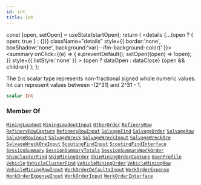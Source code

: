 ```yaml
---
id: int
title: Int
---
```









  const [open, setOpen] = useState(startOpen);
  return (
    <details {...(open ? { open: true } : {})} className="details" style={{ border:'none', boxShadow:'none', background:'var(--ifm-background-color)' }}>
      <summary
        onClick={(e) => {
          e.preventDefault();
          setOpen((open) => !open);
        }}
        style={{ listStyle:'none' }}
      >
      {open ? dataOpen : dataClose}
      </summary>
      {open && children}
    </details>
  );
};








The `Int` scalar type represents non-fractional signed whole numeric values. Int can represent values between -(2^31) and 2^31 - 1.


```graphql
scalar Int
```








### Member Of

[`MiningLoadout`](/api/types/objects/mining-loadout)  <Badge class="badge badge--secondary badge--relation" text="object"/><Bullet />[`MiningLoadoutInput`](/api/types/inputs/mining-loadout-input)  <Badge class="badge badge--secondary badge--relation" text="input"/><Bullet />[`OtherOrder`](/api/types/objects/other-order)  <Badge class="badge badge--secondary badge--relation" text="object"/><Bullet />[`RefineryRow`](/api/types/objects/refinery-row)  <Badge class="badge badge--secondary badge--relation" text="object"/><Bullet />[`RefineryRowCapture`](/api/types/objects/refinery-row-capture)  <Badge class="badge badge--secondary badge--relation" text="object"/><Bullet />[`RefineryRowInput`](/api/types/inputs/refinery-row-input)  <Badge class="badge badge--secondary badge--relation" text="input"/><Bullet />[`SalvageFind`](/api/types/objects/salvage-find)  <Badge class="badge badge--secondary badge--relation" text="object"/><Bullet />[`SalvageOrder`](/api/types/objects/salvage-order)  <Badge class="badge badge--secondary badge--relation" text="object"/><Bullet />[`SalvageRow`](/api/types/objects/salvage-row)  <Badge class="badge badge--secondary badge--relation" text="object"/><Bullet />[`SalvageRowInput`](/api/types/inputs/salvage-row-input)  <Badge class="badge badge--secondary badge--relation" text="input"/><Bullet />[`SalvageWreck`](/api/types/objects/salvage-wreck)  <Badge class="badge badge--secondary badge--relation" text="object"/><Bullet />[`SalvageWreckInput`](/api/types/inputs/salvage-wreck-input)  <Badge class="badge badge--secondary badge--relation" text="input"/><Bullet />[`SalvageWreckOre`](/api/types/objects/salvage-wreck-ore)  <Badge class="badge badge--secondary badge--relation" text="object"/><Bullet />[`SalvageWreckOreInput`](/api/types/inputs/salvage-wreck-ore-input)  <Badge class="badge badge--secondary badge--relation" text="input"/><Bullet />[`ScoutingFindInput`](/api/types/inputs/scouting-find-input)  <Badge class="badge badge--secondary badge--relation" text="input"/><Bullet />[`ScoutingFindInterface`](/api/types/interfaces/scouting-find-interface)  <Badge class="badge badge--secondary badge--relation" text="interface"/><Bullet />[`SessionSummary`](/api/types/objects/session-summary)  <Badge class="badge badge--secondary badge--relation" text="object"/><Bullet />[`SessionSummaryTotals`](/api/types/objects/session-summary-totals)  <Badge class="badge badge--secondary badge--relation" text="object"/><Bullet />[`SessionSummaryWorkOrder`](/api/types/objects/session-summary-work-order)  <Badge class="badge badge--secondary badge--relation" text="object"/><Bullet />[`ShipClusterFind`](/api/types/objects/ship-cluster-find)  <Badge class="badge badge--secondary badge--relation" text="object"/><Bullet />[`ShipMiningOrder`](/api/types/objects/ship-mining-order)  <Badge class="badge badge--secondary badge--relation" text="object"/><Bullet />[`ShipMiningOrderCapture`](/api/types/objects/ship-mining-order-capture)  <Badge class="badge badge--secondary badge--relation" text="object"/><Bullet />[`UserProfile`](/api/types/objects/user-profile)  <Badge class="badge badge--secondary badge--relation" text="object"/><Bullet />[`Vehicle`](/api/types/objects/vehicle)  <Badge class="badge badge--secondary badge--relation" text="object"/><Bullet />[`VehicleClusterFind`](/api/types/objects/vehicle-cluster-find)  <Badge class="badge badge--secondary badge--relation" text="object"/><Bullet />[`VehicleMiningOrder`](/api/types/objects/vehicle-mining-order)  <Badge class="badge badge--secondary badge--relation" text="object"/><Bullet />[`VehicleMiningRow`](/api/types/objects/vehicle-mining-row)  <Badge class="badge badge--secondary badge--relation" text="object"/><Bullet />[`VehicleMiningRowInput`](/api/types/inputs/vehicle-mining-row-input)  <Badge class="badge badge--secondary badge--relation" text="input"/><Bullet />[`WorkOrderDefaultsInput`](/api/types/inputs/work-order-defaults-input)  <Badge class="badge badge--secondary badge--relation" text="input"/><Bullet />[`WorkOrderExpense`](/api/types/objects/work-order-expense)  <Badge class="badge badge--secondary badge--relation" text="object"/><Bullet />[`WorkOrderExpenseInput`](/api/types/inputs/work-order-expense-input)  <Badge class="badge badge--secondary badge--relation" text="input"/><Bullet />[`WorkOrderInput`](/api/types/inputs/work-order-input)  <Badge class="badge badge--secondary badge--relation" text="input"/><Bullet />[`WorkOrderInterface`](/api/types/interfaces/work-order-interface)  <Badge class="badge badge--secondary badge--relation" text="interface"/>